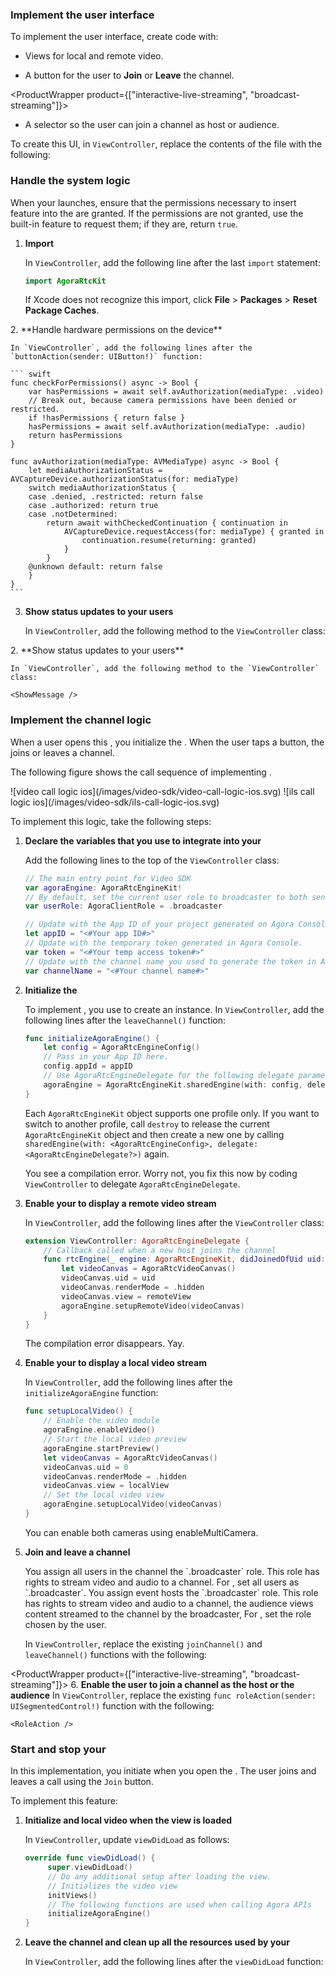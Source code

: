 

### Implement the user interface

To implement the user interface, create code with:

-   Views for local and remote video.

-   A button for the user to **Join** or **Leave** the channel.

<ProductWrapper product={["interactive-live-streaming", "broadcast-streaming"]}>
-   A selector so the user can join a channel as host or audience.
</ProductWrapper>

To create this UI, in `ViewController`, replace the contents of the file with the following:

<CreateUI />

### Handle the system logic

When your <Vpl k="CLIENT" /> launches, ensure that the permissions necessary to insert  <Vpd k="PRODUCT" /> feature into the <Vpl k="CLIENT" /> are granted. If the permissions are not granted, use the built-in <Vpl k="NAME" /> feature to request them; if they are, return `true`.

1.  **Import <Vpd k="SDK" />**

    In `ViewController`, add the following line after the last `import` statement:

    ``` swift
    import AgoraRtcKit
    ```

    If Xcode does not recognize this import, click **File** &gt; **Packages** &gt; **Reset Package Caches**.
<PlatformWrapper platform="ios">
2.  **Handle hardware permissions on the device**

    In `ViewController`, add the following lines after the `buttonAction(sender: UIButton!)` function:

    ``` swift
    func checkForPermissions() async -> Bool {
        var hasPermissions = await self.avAuthorization(mediaType: .video)
        // Break out, because camera permissions have been denied or restricted.
        if !hasPermissions { return false }
        hasPermissions = await self.avAuthorization(mediaType: .audio)
        return hasPermissions
    }

    func avAuthorization(mediaType: AVMediaType) async -> Bool {
        let mediaAuthorizationStatus = AVCaptureDevice.authorizationStatus(for: mediaType)
        switch mediaAuthorizationStatus {
        case .denied, .restricted: return false
        case .authorized: return true
        case .notDetermined:
            return await withCheckedContinuation { continuation in
                AVCaptureDevice.requestAccess(for: mediaType) { granted in
                    continuation.resume(returning: granted)
                }
            }
        @unknown default: return false
        }
    }
    ```
3.  **Show status updates to your users**

    In `ViewController`, add the following method to the `ViewController` class:

    <ShowMessage />
</PlatformWrapper>
<PlatformWrapper platform="macos">
2.  **Show status updates to your users**

    In `ViewController`, add the following method to the `ViewController` class:

    <ShowMessage />
</PlatformWrapper>


### Implement the channel logic

When a user opens this <Vpl k="CLIENT" />, you initialize the  <Vg k="ENGINE" />. When the user taps a button, the <Vpl k="CLIENT" /> joins or leaves a channel.

The following figure shows the <Vpd k="SDK" /> call sequence of implementing   <Vpd k="PRODUCT" />.

<ProductWrapper product="video-calling">
![video call logic ios](/images/video-sdk/video-call-logic-ios.svg)
</ProductWrapper>
  <ProductWrapper product={["interactive-live-streaming", "broadcast-streaming"]}>
![ils call logic ios](/images/video-sdk/ils-call-logic-ios.svg)
</ProductWrapper>

To implement this logic, take the following steps:

1.  **Declare the variables that you use to integrate <Vpd k="SDK" /> into your <Vpl k="CLIENT" />**

    Add the following lines to the top of the `ViewController` class:

    ``` swift
    // The main entry point for Video SDK
    var agoraEngine: AgoraRtcEngineKit!
    // By default, set the current user role to broadcaster to both send and receive streams.
    var userRole: AgoraClientRole = .broadcaster

    // Update with the App ID of your project generated on Agora Console.
    let appID = "<#Your app ID#>"
    // Update with the temporary token generated in Agora Console.
    var token = "<#Your temp access token#>"
    // Update with the channel name you used to generate the token in Agora Console.
    var channelName = "<#Your channel name#>"
    ```

2.  **Initialize the  <Vg k="ENGINE" />**

    To implement    <Vg k="COMPANY" /> <Vpd k="PRODUCT" />, you use <Vpd k="SDK" /> to create an    <Vg k="ENGINE" /> instance. In `ViewController`, add the following lines after the `leaveChannel()` function:

    ``` swift
    func initializeAgoraEngine() {
        let config = AgoraRtcEngineConfig()
        // Pass in your App ID here.
        config.appId = appID
        // Use AgoraRtcEngineDelegate for the following delegate parameter.
        agoraEngine = AgoraRtcEngineKit.sharedEngine(with: config, delegate: self)
    }
    ```

    Each `AgoraRtcEngineKit` object supports one profile only. If you want to switch to another profile, call `destroy` to release the current `AgoraRtcEngineKit` object and then create a new one by calling `sharedEngine(with: <AgoraRtcEngineConfig>, delegate: <AgoraRtcEngineDelegate?>)` again.

    You see a compilation error. Worry not, you fix this now by coding `ViewController` to delegate `AgoraRtcEngineDelegate`.

3.  **Enable your <Vpl k="CLIENT" /> to display a remote video stream**

    In `ViewController`, add the following lines after the `ViewController` class:

    ``` swift
    extension ViewController: AgoraRtcEngineDelegate {
        // Callback called when a new host joins the channel
        func rtcEngine(_ engine: AgoraRtcEngineKit, didJoinedOfUid uid: UInt, elapsed: Int) {
            let videoCanvas = AgoraRtcVideoCanvas()
            videoCanvas.uid = uid
            videoCanvas.renderMode = .hidden
            videoCanvas.view = remoteView
            agoraEngine.setupRemoteVideo(videoCanvas)
        }
    }
    ```

    The compilation error disappears. Yay.

4.  **Enable your <Vpl k="CLIENT" /> to display a local video stream**

    In `ViewController`, add the following lines after the `initializeAgoraEngine` function:

    ``` swift
    func setupLocalVideo() {
        // Enable the video module
        agoraEngine.enableVideo()
        // Start the local video preview
        agoraEngine.startPreview()
        let videoCanvas = AgoraRtcVideoCanvas()
        videoCanvas.uid = 0
        videoCanvas.renderMode = .hidden
        videoCanvas.view = localView
        // Set the local video view
        agoraEngine.setupLocalVideo(videoCanvas)
    }
    ```

    <PlatformWrapper platform="ios">
    <div class="note alert">You can enable both cameras using <Link to="{{Global.API_REF_IOS_ROOT}}/class_irtcengine.html#api_irtcengine_enablemulticamera">enableMultiCamera</Link>.</div>
    </PlatformWrapper>

5.  **Join and leave a channel**

    <ProductWrapper product="video-calling">
    You assign all users in the channel the `.broadcaster` role. This role has rights to stream video and audio to a channel. For  <Vpd k="PRODUCT" />, set all users as `.broadcaster`.
    </ProductWrapper>
      <ProductWrapper product={["interactive-live-streaming", "broadcast-streaming"]}>
    You assign event hosts the `.broadcaster` role. This role has rights to stream video and audio to a channel, the audience views content streamed to the channel by the broadcaster, For   <Vpd k="PRODUCT" />, set the role chosen by the <Vpl k="CLIENT" /> user.
    </ProductWrapper>

    In `ViewController`, replace the existing `joinChannel()` and `leaveChannel()` functions with the following:

    <JoinAndLeave />

<ProductWrapper product={["interactive-live-streaming", "broadcast-streaming"]}>
6.  **Enable the user to join a channel as the host or the audience**
    In `ViewController`, replace the existing `func roleAction(sender: UISegmentedControl!)` function with the following:

    <RoleAction />

</ProductWrapper>

### Start and stop your <Vpl k="CLIENT" />

In this implementation, you initiate <Vpd k="SDK" /> when you open the <Vpl k="CLIENT" />. The <Vpl k="CLIENT" /> user joins and leaves a call using the `Join` button.

To implement this feature:

1.  **Initialize <Vpd k="SDK" /> and local video when the view is loaded**

    In `ViewController`, update `viewDidLoad` as follows:

    ``` swift
    override func viewDidLoad() {
         super.viewDidLoad()
         // Do any additional setup after loading the view.
         // Initializes the video view
         initViews()
         // The following functions are used when calling Agora APIs
         initializeAgoraEngine()
    }
    ```

2.  **Leave the channel and clean up all the resources used by your <Vpl k="CLIENT" />**

    In `ViewController`, add the following lines after the `viewDidLoad` function:

    <ViewDidDisappear />

